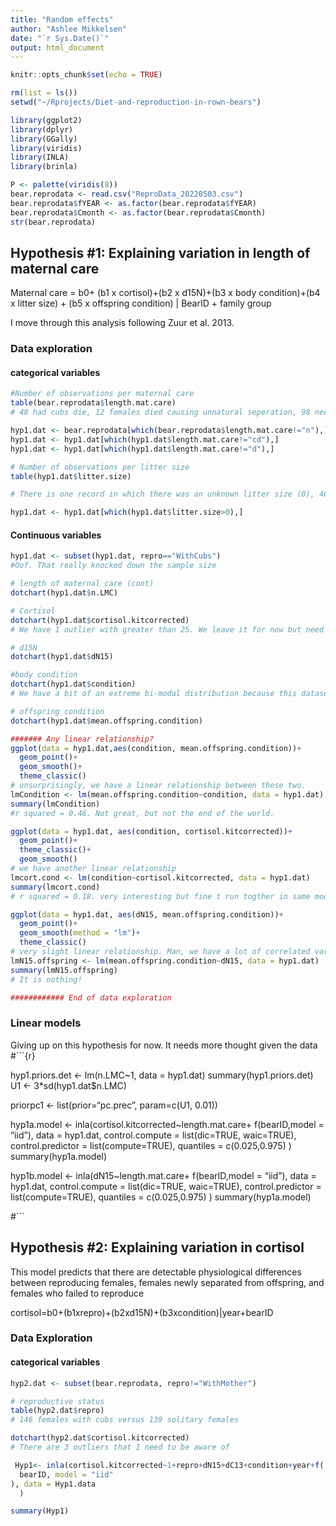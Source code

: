 ```yaml
---
title: "Random effects"
author: "Ashlee Mikkelsen"
date: "`r Sys.Date()`"
output: html_document
---
```


```r
knitr::opts_chunk$set(echo = TRUE)
```



```r

rm(list = ls())
setwd("~/Rprojects/Diet-and-reproduction-in-rown-bears")

library(ggplot2)
library(dplyr)
library(GGally)
library(viridis)
library(INLA)
library(brinla)

P <- palette(viridis(8))
bear.reprodata <- read.csv("ReproData_20220503.csv")
bear.reprodata$fYEAR <- as.factor(bear.reprodata$fYEAR)
bear.reprodata$Cmonth <- as.factor(bear.reprodata$Cmonth)
str(bear.reprodata)

```


## Hypothesis #1: Explaining variation in length of maternal care

Maternal care = b0+ (b1 x cortisol)+(b2 x d15N)+(b3 x body condition)+(b4 x litter size) + (b5 x offspring condition) | BearID + family group

I move through this analysis following Zuur et al. 2013.

### Data exploration

#### categorical variables
```r
#Number of observations per maternal care
table(bear.reprodata$length.mat.care)
# 48 had cubs die, 12 females died causing unnatural seperation, 98 need to be removed because they refer to years when there was no reproduction, 254 cared for litters for 1.5 years and 123 cared for litters for 2.5 years.

hyp1.dat <- bear.reprodata[which(bear.reprodata$length.mat.care!="n"),]
hyp1.dat <- hyp1.dat[which(hyp1.dat$length.mat.care!="cd"),]
hyp1.dat <- hyp1.dat[which(hyp1.dat$length.mat.care!="d"),]

# Number of observations per litter size
table(hyp1.dat$litter.size)

# There is one record in which there was an unknown litter size (0), 46 singles, 184 twins, 137 triplets, and 9 quadruplets. The small quadruplet size is likely to give us some issues and may need to be combined with triplets, but we will leave them separate first.

hyp1.dat <- hyp1.dat[which(hyp1.dat$litter.size>0),]

```

#### Continuous variables

```r
hyp1.dat <- subset(hyp1.dat, repro=="WithCubs")
#Oof. That really knocked down the sample size

# length of maternal care (cont)
dotchart(hyp1.dat$n.LMC)

# Cortisol
dotchart(hyp1.dat$cortisol.kitcorrected)
# We have 1 outlier with greater than 25. We leave it for now but need to be mindful of it

# d15N
dotchart(hyp1.dat$dN15)

#body condition
dotchart(hyp1.dat$condition)
# We have a bit of an extreme bi-modal distribution because this dataset includes females and offspring. I want to just focus on the females. *Unless cubs are part of the family seperation?*

# offspring condition
dotchart(hyp1.dat$mean.offspring.condition)

####### Any linear relationship?
ggplot(data = hyp1.dat,aes(condition, mean.offspring.condition))+
  geom_point()+
  geom_smooth()+
  theme_classic()
# unsurprisingly, we have a linear relationship between these two.
lmCondition <- lm(mean.offspring.condition~condition, data = hyp1.dat)
summary(lmCondition)
#r squared = 0.46. Not great, but not the end of the world.

ggplot(data = hyp1.dat, aes(condition, cortisol.kitcorrected))+
  geom_point()+
  theme_classic()+
  geom_smooth()
# we have another linear relationship
lmcort.cond <- lm(condition~cortisol.kitcorrected, data = hyp1.dat)
summary(lmcort.cond)
# r squared = 0.18. very interesting but fine t run togther in same model

ggplot(data = hyp1.dat, aes(dN15, mean.offspring.condition))+
  geom_point()+
  geom_smooth(method = "lm")+
  theme_classic()
# very slight linear relationship. Man, we have a lot of correlated variables.
lmN15.offspring <- lm(mean.offspring.condition~dN15, data = hyp1.dat)
summary(lmN15.offspring)
# It is nothing!

############ End of data exploration

```


### Linear models

Giving up on this hypothesis for now. It needs more thought given the data
#```{r}



hyp1.priors.det <- lm(n.LMC~1, data = hyp1.dat)
summary(hyp1.priors.det)
U1 <- 3*sd(hyp1.dat$n.LMC)

priorpc1 <- list(prior="pc.prec", param=c(U1, 0.01))

hyp1a.model <- inla(cortisol.kitcorrected~length.mat.care+
                     f(bearID,model = "iid"),
                   data = hyp1.dat,
                   control.compute = list(dic=TRUE, waic=TRUE),
                   control.predictor = list(compute=TRUE),
                   quantiles = c(0.025,0.975)
                  )
summary(hyp1a.model)


hyp1b.model <- inla(dN15~length.mat.care+
                     f(bearID,model = "iid"),
                   data = hyp1.dat,
                   control.compute = list(dic=TRUE, waic=TRUE),
                   control.predictor = list(compute=TRUE),
                   quantiles = c(0.025,0.975)
                  )
summary(hyp1a.model)


  
#```




## Hypothesis #2: Explaining variation in cortisol

This model predicts that there are detectable physiological differences between reproducing females, females newly separated from offspring, and females who failed to reproduce

cortisol=b0+(b1xrepro)+(b2xd15N)+(b3xcondition)|year+bearID

### Data Exploration

#### categorical variables

```r
hyp2.dat <- subset(bear.reprodata, repro!="WithMother")

# reproductive status
table(hyp2.dat$repro)
# 146 females with cubs versus 139 solitary females

dotchart(hyp2.dat$cortisol.kitcorrected)
# There are 3 outliers that I need to be aware of 


```


```r

 Hyp1<- inla(cortisol.kitcorrected~1+repro+dN15+dC13+condition+year+f(
  bearID, model = "iid"
), data = Hyp1.data
  )

summary(Hyp1)

```

